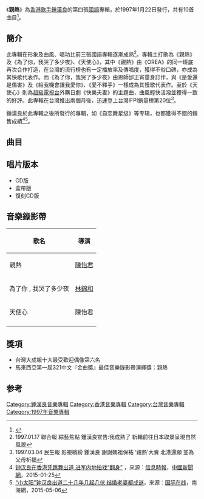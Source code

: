 {{Infobox album <!-- See Wikipedia:WikiProject_Albums -->
| name       = 親熱
| type       = [[專輯|專輯]]
| artist     = [[鍾漢良|鍾漢良]]
| cover      = Wallace Chung Affectionate.jpg
<!-- 未知參數 | background = red -->
| released   = 1997年1月22日
| recorded   = 1996年-1997年<ref name="isrc">[http://isrc.ncl.edu.tw/music_view.aspx?item=6041 鍾漢良 / 親熱 - 國際標準錄音錄影資料代碼查詢系統] ISRC. {{zh-tw}}</ref>
| genre      = [[國語流行音樂|國語流行音樂]]
| length     = 41分25秒
| label      = [[藝能動音|藝能動音]]<ref name="isrc"/>
| producer   = 見[[#曲目|曲目列表]]
| prev_title = [[一千種不放心|一千種不放心]]
| prev_year  = 1996
| next_title = [[自戀舞星級|自戀舞星級]]
| next_year  = 1997
}}
《'''親熱'''》為[[香港|香港]][[歌手|歌手]][[鍾漢良|鍾漢良]]的第四張[[國語|國語]]專輯，於1997年1月22日發行，共有10首曲目<ref>{{Cite book|title=明星档案大全|last=姜玲等编|first=|publisher=海口：海南出版社|year=2000年5月|isbn=7-80645-701-1|location=|pages=150}}</ref>。

==簡介==
此專輯在形象及曲風、唱功比前三張國語專輯逐漸成熟<ref>1997.01.17 聯合報 綜藝焦點 鍾漢良宣告:我成熟了 新輯前往日本取景呈現自然風貌</ref>。專輯主打歌為《親熱》及《為了你，我哭了多少夜》、《天使心》，其中《親熱》由《OREA》的同一班底再次合作打造，在台灣的流行榜也有一定播放率及傳唱度，獲得不俗口碑，亦成為其快歌代表作。而《為了你，我哭了多少夜》由恩師邰正宵量身訂作，與《是愛還是傷害》及《給我機會讓我愛你》、《愛不釋手》一樣成為其慢歌代表作。至於《天使心》則為[[超級電視台|超級電視台]]外購日劇《快樂夫妻》的主題曲，曲風輕快活潑並獲得一致的好評。此專輯在台灣推出兩個月後，迅速登上台灣IFPI銷量榜第20位<ref>1997.03.04 民生報 影視繽紛 鍾漢良 謝謝媽祖保祐 ‘親熱’大賣 北港還願 並為父母祈福</ref>。

鍾漢良於此專輯之後所發行的專輯，如《自恋舞星级》等专辑，也都獲得不錯的銷售成績<ref>[http://www.chinanews.com/yl/2015/01-25/7002148.shtml 钟汉良在香港凭跳舞出道 进军内地拍戏“翻身”] {{Wayback|url=http://www.chinanews.com/yl/2015/01-25/7002148.shtml |date=20150706030748 }}，來源：[[信息時報|信息時報]]，[[中國新聞網|中國新聞網]]，2015-01-25</ref><ref>[http://www.hinews.cn/news/system/2015/05/06/017542869.shtml “小太阳”钟汉良出道二十几年几起几伏 结婚老婆都成谜]，來源：[[国际在线|国际在线]]，南海網，2015-05-06</ref>。

==曲目==
{{Tracklist
| font_size = 
| total_length = 41:25

| title1 = 親熱
| note1 = 
| music1 = [[陳迪匡|陳迪匡]]
| lyrics1 = [[李安修|李安修]]
| arranger1 = [[譚國政|譚國政]]
| producer1 = [[邰正宵|邰正宵]]<BR>陳迪匡
| longnote1 = 第一主打歌
| length1 = 3:57

| title2 = 愛到沒話說
| note2 = 
| music2 = 邰正宵<BR>[[方文良|方文良]]
| lyrics2 = [[王中言|王中言]]
| arranger2 = [[江建民|江建民]] 
| producer2 = 邰正宵
| longnote2 = 
| length2 = 4:54

| title3 = 守護星
| note3 = 
| music3 = 方文良
| lyrics3 = [[武丈|武丈]]
| arranger3 = [[屠穎|屠穎]]
| producer3 = 邰正宵
| longnote3 = 
| length3 = 3:59

| title4 = 愛不由己
| note4 = 
| music4 = [[黃榮景|黃榮景]]
| lyrics4 = [[張孟晚|張孟晚]]
| arranger4 = [[鄧易萬|鄧易萬]]<BR>[[高立碩|高立碩]]
| producer4 = [[呂曉棟|呂曉棟]]
| longnote4 = 
| length4 = 4:16

| title5 = 想飛，飛過世界
| note5 = 
| music5 = 邰正宵<BR>[[林子翔|林子翔]]
| lyrics5 = [[鍾漢良|鍾漢良]] 
| arranger5 = 鄧易萬<BR>高立碩
| producer5 = 呂曉棟
| longnote5 = 台灣喜願協會公益活動廣告主題曲
| length5 = 4:02

| title6 = 為了你，我哭了多少夜
| note6 = 
| music6 =  邰正宵
| lyrics6 = [[林利南|林利南]]
| arranger6 = 屠穎
| producer6 = 邰正宵
| longnote6 = 第二主打歌
| length6 = 4:50

| title7 = 天使心
| note7 = 
| music7 = [[陳容森|陳容森]]
| lyrics7 = [[易家揚|易家揚]]
| arranger7 = 鄧易萬<BR>高立碩
| producer7 = 呂曉棟
| longnote7 = 第三主打歌<br>[[台灣|台灣]][[超級電視台|超級電視台]]外購[[日劇|日劇]]《快樂夫妻》主題曲
| length7 = 3:52

| title8 = -{癡癡呆呆}-
| note8 = 
| music8 = [[黃凱芹|黃凱芹]]
| lyrics8 = [[胡如虹|胡如虹]]
| arranger8 = 鄧易萬<BR>高立碩
| producer8 = 呂曉棟
| longnote8 = 
| length8 = 4:35

| title9 = 忘我境界
| note9 = 
| music9 = 譚國政
| lyrics9 = 邰正宵
| arranger9 = 譚國政
| producer9 = [[陳德建|陳德建]]
| longnote9 = 
| length9 = 3:25

| title10 = 天空不快樂	
| note10 = 
| music10 = [[黃品源|黃品源]] 
| lyrics10 = 鍾漢良
| arranger10 = 鄧易萬<BR>高立碩
| producer10 = 呂曉棟
| longnote10 = 
| length10 = 3:35
}}

== 唱片版本 ==
*CD版
*盒帶版
*復刻CD版

== 音樂錄影帶 ==
{| class="wikitable"
! 歌名 !! 導演
|-
|親熱|| [[陳怡君|陳怡君]]
|-
|為了你 , 我哭了多少夜|| [[林錦和|林錦和]]
|-
|天使心|| 陳怡君
|-
|}

== 獎項 ==
*台灣大成報十大最受歡迎偶像第六名
*馬來西亞第一屆321中文『金曲獎』最佳音樂錄影帶演繹獎：親熱

==参考==
{{reflist}}
[[Category:鍾漢良音樂專輯|Category:鍾漢良音樂專輯]]
[[Category:香港音樂專輯|Category:香港音樂專輯]]
[[Category:台灣音樂專輯|Category:台灣音樂專輯]]
[[Category:1997年音樂專輯|Category:1997年音樂專輯]]